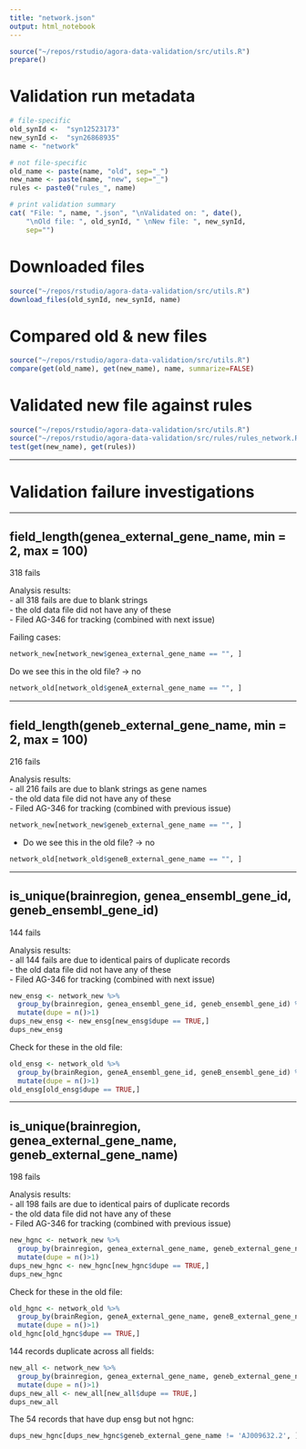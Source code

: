 ```yaml
---
title: "network.json"
output: html_notebook
---
```


```r
source("~/repos/rstudio/agora-data-validation/src/utils.R")
prepare()
```


# Validation run metadata
```r
# file-specific
old_synId <-  "syn12523173" 
new_synId <-  "syn26868935"
name <- "network"

# not file-specific
old_name <- paste(name, "old", sep="_")
new_name <- paste(name, "new", sep="_")
rules <- paste0("rules_", name)

# print validation summary
cat( "File: ", name, ".json", "\nValidated on: ", date(),
    "\nOld file: ", old_synId, " \nNew file: ", new_synId,
    sep="")
```

# Downloaded files
```r
source("~/repos/rstudio/agora-data-validation/src/utils.R")
download_files(old_synId, new_synId, name)
```

# Compared old & new files
```r
source("~/repos/rstudio/agora-data-validation/src/utils.R")
compare(get(old_name), get(new_name), name, summarize=FALSE)
```


# Validated new file against rules
```r
source("~/repos/rstudio/agora-data-validation/src/utils.R")
source("~/repos/rstudio/agora-data-validation/src/rules/rules_network.R")
test(get(new_name), get(rules))
```


***
# Validation failure investigations
***


## field_length(genea_external_gene_name, min = 2, max = 100)
318 fails

Analysis results:  
- all 318 fails are due to blank strings  
- the old data file did not have any of these  
- Filed AG-346 for tracking (combined with next issue)  



Failing cases:

```r
network_new[network_new$genea_external_gene_name == "", ]
```



Do we see this in the old file? -> no

```r
network_old[network_old$geneA_external_gene_name == "", ]
```


***
## field_length(geneb_external_gene_name, min = 2, max = 100)
216 fails

Analysis results:  
- all 216 fails are due to blank strings as gene names  
- the old data file did not have any of these  
- Filed AG-346 for tracking (combined with previous issue)  

```r
network_new[network_new$geneb_external_gene_name == "", ]
```



- Do we see this in the old file? -> no
```r
network_old[network_old$geneB_external_gene_name == "", ]
```

***

## is_unique(brainregion, genea_ensembl_gene_id, geneb_ensembl_gene_id)
144 fails

Analysis results:  
- all 144 fails are due to identical pairs of duplicate records  
- the old data file did not have any of these  
- Filed AG-346 for tracking (combined with next issue)  

```r
new_ensg <- network_new %>% 
  group_by(brainregion, genea_ensembl_gene_id, geneb_ensembl_gene_id) %>% 
  mutate(dupe = n()>1)
dups_new_ensg <- new_ensg[new_ensg$dupe == TRUE,]
dups_new_ensg
```


Check for these in the old file:

```r
old_ensg <- network_old %>% 
  group_by(brainRegion, geneA_ensembl_gene_id, geneB_ensembl_gene_id) %>% 
  mutate(dupe = n()>1)
old_ensg[old_ensg$dupe == TRUE,]
```
***
## is_unique(brainregion, genea_external_gene_name, geneb_external_gene_name)
198 fails

Analysis results:  
- all 198 fails are due to identical pairs of duplicate records  
- the old data file did not have any of these  
- Filed AG-346 for tracking (combined with previous issue)  

```r
new_hgnc <- network_new %>% 
  group_by(brainregion, genea_external_gene_name, geneb_external_gene_name) %>% 
  mutate(dupe = n()>1)
dups_new_hgnc <- new_hgnc[new_hgnc$dupe == TRUE,]
dups_new_hgnc
```


Check for these in the old file:

```r
old_hgnc <- network_old %>% 
  group_by(brainRegion, geneA_external_gene_name, geneB_external_gene_name) %>% 
  mutate(dupe = n()>1)
old_hgnc[old_hgnc$dupe == TRUE,]
```


144 records duplicate across all fields:
```r
new_all <- network_new %>% 
  group_by(brainregion, genea_external_gene_name, geneb_external_gene_name, genea_ensembl_gene_id, geneb_ensembl_gene_id) %>% 
  mutate(dupe = n()>1)
dups_new_all <- new_all[new_all$dupe == TRUE,]
dups_new_all
```


The 54 records that have dup ensg but not hgnc:
```r
dups_new_hgnc[dups_new_hgnc$geneb_external_gene_name != 'AJ009632.2', ]
```